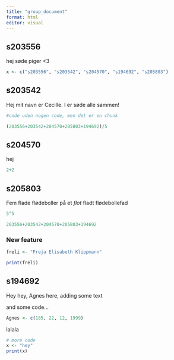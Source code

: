 ```yaml
---
title: "group_document"
format: html
editor: visual
---
```


## s203556

hej søde piger \<3

```r
x <- c("s203556", "s203542", "s204570", "s194692", "s205803")
```

## s203542

Hej mit navn er Cecille. I er søde alle sammen!

```r
#code uden nogen code, men det er en chunk
```

```r
(203556+203542+204570+205803+194692)/5
```

## s204570

hej

```r
2+2
```

## s205803

Fem flade flødeboller på et *flot* fladt flødebollefad

```r
5^5
```

```r
203556+203542+204570+205803+194692
```

### New feature

```r
freli <- "Freja Elisabeth Klippmann"

print(freli)
```

## s194692

Hey hey, Agnes here, adding some text

and some code...

```r
Agnes <- c(185, 22, 12, 1999)
```

lalala

```r
# more code
x <- "hey"
print(x)
```
